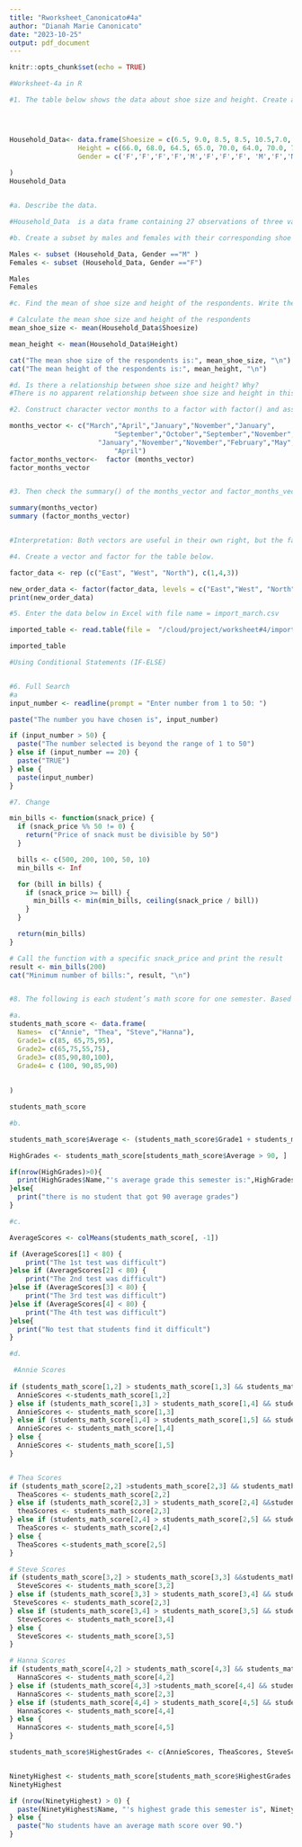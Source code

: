 ```yaml
---
title: "Rworksheet_Canonicato#4a"
author: "Dianah Marie Canonicato"
date: "2023-10-25"
output: pdf_document
---
```


```r
knitr::opts_chunk$set(echo = TRUE)
```

```r

#Worksheet-4a in R

#1. The table below shows the data about shoe size and height. Create a data frame.




Household_Data<- data.frame(Shoesize = c(6.5, 9.0, 8.5, 8.5, 10.5,7.0, 9.5, 9.0, 13.0, 7.5, 10.5, 8.5, 12.0,10.5,13.0, 11.5, 8.5, 5.0, 10.0, 6.5, 7.5,8.5,10.5, 8.5, 10.5, 11.0,9.0,13.0),
                 Height = c(66.0, 68.0, 64.5, 65.0, 70.0, 64.0, 70.0, 71.0, 72.0, 64.0, 74.5, 67.0, 71.0, 71.0, 77.0, 72.0, 59.0, 62.0, 72.0, 66.0, 64.0, 67.0, 73.0, 69.00, 72.0, 70.0, 69.0, 70.0),
                 Gender = c('F','F','F','F','M','F','F','F', 'M','F','M','F','M','M', 'M','M','F','F','M','F', 'F','M', 'M','F','M','M','M','M')
                 
)
Household_Data


#a. Describe the data.

#Household_Data  is a data frame containing 27 observations of three variables: Shoe size, Height, and Gender. Shoesize is a continuous numeric variable with a range of values between 5.0 and 13.0, representing the size of the participants' shoes. Height is a continuous numeric variable with a range of values between 59.0 and 77.0, representing the height of the participants. Gender is a categorical variable with two levels: 'F' and 'M', representing the gender of the participants.

#b. Create a subset by males and females with their corresponding shoe size and height. What its result? Show the R scripts.

Males <- subset (Household_Data, Gender =="M" )
Females <- subset (Household_Data, Gender =="F")

Males
Females

#c. Find the mean of shoe size and height of the respondents. Write the R scripts and its result.

# Calculate the mean shoe size and height of the respondents
mean_shoe_size <- mean(Household_Data$Shoesize)

mean_height <- mean(Household_Data$Height)

cat("The mean shoe size of the respondents is:", mean_shoe_size, "\n")
cat("The mean height of the respondents is:", mean_height, "\n")

#d. Is there a relationship between shoe size and height? Why?
#There is no apparent relationship between shoe size and height in this dataset. This can be seen from the descriptive statistics where the mean shoe size is approximately 9.2, and the mean height is approximately 68.3. Although there is a small difference in height and shoe size (approximately 1 inch), it is not significant enough to suggest a correlation between the two variables.

#2. Construct character vector months to a factor with factor() and assign the result to factor_months_vector. Print out factor_months_vector and assert that R prints out the factor levels below the actual values.

months_vector <- c("March","April","January","November","January",
                          "September","October","September","November","August",
                      "January","November","November","February","May","August","July","December","August","August","September","November","February",
                          "April")
factor_months_vector<-  factor (months_vector)
factor_months_vector


#3. Then check the summary() of the months_vector and factor_months_vector. | Inter-pret the results of both vectors. Are they both equally useful in this case?

summary(months_vector)
summary (factor_months_vector)


#Interpretation: Both vectors are useful in their own right, but the factor vector allows R to treat the data categorically and provide additional information about the frequency and distribution of each category.

#4. Create a vector and factor for the table below.

factor_data <- rep (c("East", "West", "North"), c(1,4,3))

new_order_data <- factor(factor_data, levels = c("East","West", "North"))
print(new_order_data)

#5. Enter the data below in Excel with file name = import_march.csv

imported_table <- read.table(file =  "/cloud/project/worksheet#4/import_march.csv", header = TRUE, sep = ",")

imported_table

#Using Conditional Statements (IF-ELSE)


#6. Full Search
#a
input_number <- readline(prompt = "Enter number from 1 to 50: ")

paste("The number you have chosen is", input_number)

if (input_number > 50) {
  paste("The number selected is beyond the range of 1 to 50")
} else if (input_number == 20) {
  paste("TRUE")
} else {
  paste(input_number)
}

#7. Change

min_bills <- function(snack_price) {
  if (snack_price %% 50 != 0) {
    return("Price of snack must be divisible by 50")
  }

  bills <- c(500, 200, 100, 50, 10)
  min_bills <- Inf

  for (bill in bills) {
    if (snack_price >= bill) {
      min_bills <- min(min_bills, ceiling(snack_price / bill))
    }
  }

  return(min_bills)
}

# Call the function with a specific snack_price and print the result
result <- min_bills(200)
cat("Minimum number of bills:", result, "\n")


#8. The following is each student’s math score for one semester. Based on this, answer the following questions.

#a.
students_math_score <- data.frame(
  Names=  c("Annie", "Thea", "Steve","Hanna"),
  Grade1= c(85, 65,75,95),
  Grade2= c(65,75,55,75),
  Grade3= c(85,90,80,100),
  Grade4= c (100, 90,85,90)
  
  
)

students_math_score

#b.

students_math_score$Average <- (students_math_score$Grade1 + students_math_score$Grade2 + students_math_score$Grade3 + students_math_score$Grade4) / 4

HighGrades <- students_math_score[students_math_score$Average > 90, ]

if(nrow(HighGrades)>0){
  print(HighGrades$Name,"'s average grade this semester is:",HighGrades)
}else{
  print("there is no student that got 90 average grades")
}

#c.

AverageScores <- colMeans(students_math_score[, -1]) 

if (AverageScores[1] < 80) {
    print("The 1st test was difficult")
}else if (AverageScores[2] < 80) {
    print("The 2nd test was difficult")
}else if (AverageScores[3] < 80) {
    print("The 3rd test was difficult")
}else if (AverageScores[4] < 80) {
    print("The 4th test was difficult")
}else{
  print("No test that students find it difficult")
}

#d.

 #Annie Scores
 
if (students_math_score[1,2] > students_math_score[1,3] && students_math_score[1,2] > students_math_score[1,4] && students_math_score[1,2] > students_math_score[1,5]) {
  AnnieScores <-students_math_score[1,2]
} else if (students_math_score[1,3] > students_math_score[1,4] && students_math_score[1,3] > students_math_score[1,5]) {
  AnnieScores <- students_math_score[1,3]
} else if (students_math_score[1,4] > students_math_score[1,5] && students_math_score[1,2] > students_math_score[1,5]) {
  AnnieScores <- students_math_score[1,4]
} else {
  AnnieScores <- students_math_score[1,5]
}


# Thea Scores
if (students_math_score[2,2] >students_math_score[2,3] && students_math_score[2,2] >students_math_score[2,4] && students_math_score[2,2] > students_math_score[2,5]) {
  TheaScores <- students_math_score[2,2]
} else if (students_math_score[2,3] > students_math_score[2,4] &&students_math_score[2,3] >students_math_score[2,5]) {
  theaScores <- students_math_score[2,3]
} else if (students_math_score[2,4] > students_math_score[2,5] && students_math_score[2,2] > students_math_score[2,5]) {
  TheaScores <- students_math_score[2,4]
} else {
  TheaScores <-students_math_score[2,5]
}

# Steve Scores
if (students_math_score[3,2] > students_math_score[3,3] &&students_math_score[3,2] > students_math_score[3,4] && students_math_score[3,2] >students_math_score[3,5]) {
  SteveScores <- students_math_score[3,2]
} else if (students_math_score[3,3] > students_math_score[3,4] && students_math_score[3,3] > students_math_score[3,5]) {
 SteveScores <- students_math_score[2,3]
} else if (students_math_score[3,4] > students_math_score[3,5] && students_math_score[3,2] > students_math_score[3,5]) {
  SteveScores <- students_math_score[3,4]
} else {
  SteveScores <- students_math_score[3,5]
}

# Hanna Scores
if (students_math_score[4,2] > students_math_score[4,3] && students_math_score[4,2] >students_math_score[4,4] && students_math_score[4,2] >students_math_score[4,5]) {
  HannaScores <- students_math_score[4,2]
} else if (students_math_score[4,3] >students_math_score[4,4] && students_math_score[4,3] > students_math_score[4,5]) {
  HannaScores <- students_math_score[2,3]
} else if (students_math_score[4,4] > students_math_score[4,5] && students_math_score[4,2] > students_math_score[4,5]) {
  HannaScores <- students_math_score[4,4]
} else {
  HannaScores <- students_math_score[4,5]
}

students_math_score$HighestGrades <- c(AnnieScores, TheaScores, SteveScores, HannaScores)


NinetyHighest <- students_math_score[students_math_score$HighestGrades > 90,]
NinetyHighest

if (nrow(NinetyHighest) > 0) {
  paste(NinetyHighest$Name, "'s highest grade this semester is", NinetyHighest$HighestGrade)
} else {
  paste("No students have an average math score over 90.")
}
  
 


```

